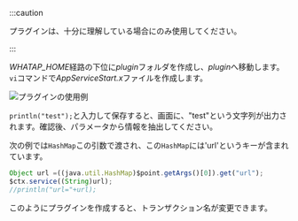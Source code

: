 :::caution

プラグインは、十分に理解している場合にのみ使用してください。

:::

*WHATAP_HOME*経路の下位に*plugin*フォルダを作成し、*plugin*へ移動します。`vi`コマンドで*AppServiceStart.x*ファイルを作成します。

![プラグインの使用例](https://img.whatap.io/media/agent_python/data/app_start_plug.png)

`println("test");`と入力して保存すると、画面に、"test"という文字列が出力されます。確認後、パラメータから情報を抽出してください。 

次の例では`HashMap`この引数で渡され、この`HashMap`には'url'というキーが含まれています。

```javascript title=JAVA
Object url =((java.util.HashMap)$point.getArgs()[0]).get("url");
$ctx.service((String)url);
//println("url="+url);
```

このようにプラグインを作成すると、トランザクション名が変更できます。
